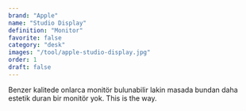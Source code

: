 ```yaml
---
brand: "Apple"
name: "Studio Display"
definition: "Monitor"
favorite: false
category: "desk"
images: "/tool/apple-studio-display.jpg"
order: 1
draft: false
---
```


Benzer kalitede onlarca monitör bulunabilir lakin masada bundan daha estetik duran bir monitör yok. This is the way.
